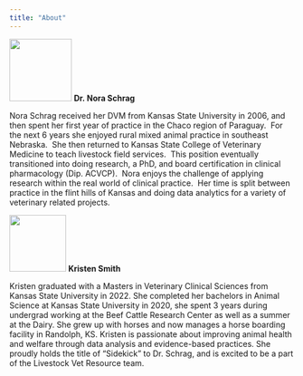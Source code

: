 ```yaml
---
title: "About"
---
```


![](images/Nora.jpg){width="110"} **Dr. Nora Schrag**

Nora Schrag received her DVM from Kansas State University in 2006, and then spent her first year of practice in the Chaco region of Paraguay.  For the next 6 years she enjoyed rural mixed animal practice in southeast Nebraska.  She then returned to Kansas State College of Veterinary Medicine to teach livestock field services.  This position eventually transitioned into doing research, a PhD, and board certification in clinical pharmacology (Dip. ACVCP).  Nora enjoys the challenge of applying research within the real world of clinical practice.  Her time is split between practice in the flint hills of Kansas and doing data analytics for a variety of veterinary related projects.

![](images/kristen.jpg){width="100"} **Kristen Smith**

Kristen graduated with a Masters in Veterinary Clinical Sciences from Kansas State University in 2022. She completed her bachelors in Animal Science at Kansas State University in 2020, she spent 3 years during undergrad working at the Beef Cattle Research Center as well as a summer at the Dairy. She grew up with horses and now manages a horse boarding facility in Randolph, KS. Kristen is passionate about improving animal health and welfare through data analysis and evidence-based practices. She proudly holds the title of "Sidekick" to Dr. Schrag, and is excited to be a part of the Livestock Vet Resource team.
